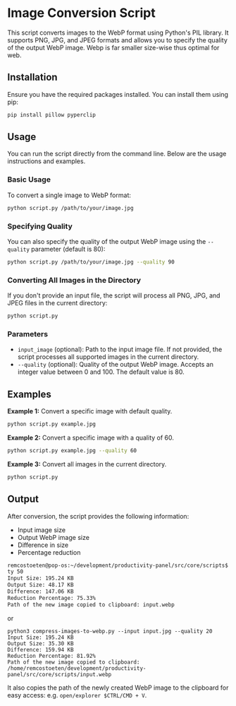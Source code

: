 # Image Conversion Script

This script converts images to the WebP format using Python's PIL library. It supports PNG, JPG, and JPEG formats and allows you to specify the quality of the output WebP image. Webp is far smaller size-wise thus optimal for web.

## Installation

Ensure you have the required packages installed. You can install them using pip:

```bash
pip install pillow pyperclip
```

## Usage

You can run the script directly from the command line. Below are the usage instructions and examples.

### Basic Usage

To convert a single image to WebP format:

```bash
python script.py /path/to/your/image.jpg
```

### Specifying Quality

You can also specify the quality of the output WebP image using the `--quality` parameter (default is 80):

```bash
python script.py /path/to/your/image.jpg --quality 90
```

### Converting All Images in the Directory

If you don't provide an input file, the script will process all PNG, JPG, and JPEG files in the current directory:

```bash
python script.py
```

### Parameters

- `input_image` (optional): Path to the input image file. If not provided, the script processes all supported images in the current directory.
- `--quality` (optional): Quality of the output WebP image. Accepts an integer value between 0 and 100. The default value is 80.

## Examples

**Example 1:** Convert a specific image with default quality.

```bash
python script.py example.jpg
```

**Example 2:** Convert a specific image with a quality of 60.

```bash
python script.py example.jpg --quality 60
```

**Example 3:** Convert all images in the current directory.

```bash
python script.py
```

## Output

After conversion, the script provides the following information:

- Input image size
- Output WebP image size
- Difference in size
- Percentage reduction

```bash
remcostoeten@pop-os:~/development/productivity-panel/src/core/scripts$ python3 compress-images-to-webp.py --quali
ty 50
Input Size: 195.24 KB
Output Size: 48.17 KB
Difference: 147.06 KB
Reduction Percentage: 75.33%
Path of the new image copied to clipboard: input.webp
```

or

```shell
python3 compress-images-to-webp.py --input input.jpg --quality 20
Input Size: 195.24 KB
Output Size: 35.30 KB
Difference: 159.94 KB
Reduction Percentage: 81.92%
Path of the new image copied to clipboard: /home/remcostoeten/development/productivity-panel/src/core/scripts/input.webp
```

It also copies the path of the newly created WebP image to the clipboard for easy access: e.g. `open/explorer $CTRL/CMD + V`.
